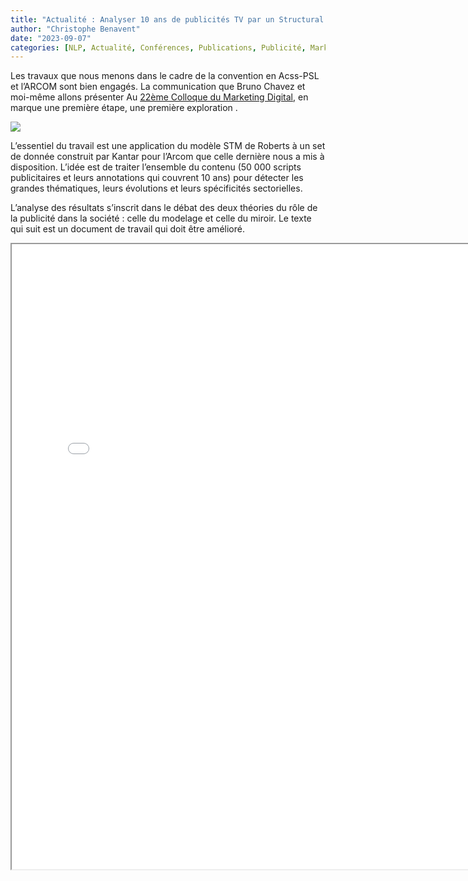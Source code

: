 ```yaml
---
title: "Actualité : Analyser 10 ans de publicités TV par un Structural Topic Model"
author: "Christophe Benavent"
date: "2023-09-07"
categories: [NLP, Actualité, Conférences, Publications, Publicité, Marketing, Topic Model, Arcom]
---
```


Les travaux que nous menons dans le cadre de la convention en Acss-PSL et l'ARCOM sont bien engagés. La communication que Bruno Chavez et moi-même allons présenter Au [22ème Colloque du Marketing Digital](https://www.colloquemarketingdigital.com/), en marque une première étape, une première exploration .

![](ColloqueMD.jpg){fig-align="center"}

L'essentiel du travail est une application du modèle STM de Roberts à un set de donnée construit par Kantar pour l'Arcom que celle dernière nous a mis à disposition. L'idée est de traiter l'ensemble du contenu (50 000 scripts publicitaires et leurs annotations qui couvrent 10 ans) pour détecter les grandes thématiques, leurs évolutions et leurs spécificités sectorielles.

L'analyse des résultats s'inscrit dans le débat des deux théories du rôle de la publicité dans la société : celle du modelage et celle du miroir. Le texte qui suit est un document de travail qui doit être amélioré.

```{=html}
<iframe width="780" height="1000" src="CBBC2023_coloquemd.pdf" title="Quarto Documentation"></iframe>
```
